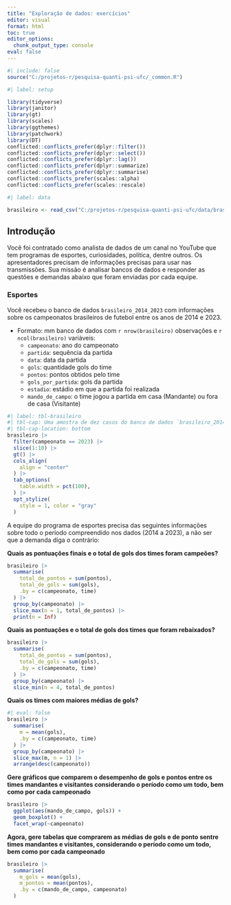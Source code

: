 ```yaml
---
title: "Exploração de dados: exercícios"
editor: visual
format: html
toc: true
editor_options: 
  chunk_output_type: console
eval: false
---
```


```r
#| include: false
source("C:/projetos-r/pesquisa-quanti-psi-ufc/_common.R")
```

```r
#| label: setup

library(tidyverse)
library(janitor)
library(gt)
library(scales)
library(ggthemes)
library(patchwork)
library(DT)
conflicted::conflicts_prefer(dplyr::filter())
conflicted::conflicts_prefer(dplyr::select())
conflicted::conflicts_prefer(dplyr::lag())
conflicted::conflicts_prefer(dplyr::summarize)
conflicted::conflicts_prefer(dplyr::summarise)
conflicted::conflicts_prefer(scales::alpha)
conflicted::conflicts_prefer(scales::rescale)
```

```r
#| label: data

brasileiro <- read_csv("C:/projetos-r/pesquisa-quanti-psi-ufc/data/brasileiro_2014_2023.csv")
```

## Introdução

Você foi contratado como analista de dados de um canal no YouTube que tem programas de esportes, curiosidades, política, dentre outros. Os apresentadores precisam de informações precisas para usar nas transmissões. Sua missão é analisar bancos de dados e responder as questões e demandas abaixo que foram enviadas por cada equipe.

### Esportes

Você recebeu o banco de dados `brasileiro_2014_2023` com informações sobre os campeonatos brasileiros de futebol entre os anos de 2014 e 2023.

-   Formato: mm banco de dados com `r nrow(brasileiro)` observações e `r ncol(brasileiro)` variáveis:
    -   `campeonato`: ano do campeonato
    -   `partida`: sequência da partida
    -   `data`: data da partida
    -   `gols`: quantidade gols do time
    -   `pontos`: pontos obtidos pelo time
    -   `gols_por_partida`: gols da partida
    -   `estadio`: estádio em que a partida foi realizada
    -   `mando_de_campo`: o time jogou a partida em casa (Mandante) ou fora de casa (Visitante)

```r
#| label: tbl-brasileiro
#| tbl-cap: Uma amostra de dez casos do banco de dados `brasileiro_2014_2023`
#| tbl-cap-location: bottom
brasileiro |> 
  filter(campeonato == 2023) |> 
  slice(1:10) |> 
  gt() |> 
  cols_align(
    align = "center"  
  ) |> 
  tab_options(
    table.width = pct(100),
  ) |> 
  opt_stylize(
    style = 1, color = "gray"
  )
```

A equipe do programa de esportes precisa das seguintes informações sobre todo o período compreendido nos dados (2014 a 2023), a não ser que a demanda diga o contrário:

**Quais as pontuações finais e o total de gols dos times foram campeões?**

```r
brasileiro |> 
  summarise(
    total_de_pontos = sum(pontos),
    total_de_gols = sum(gols),
    .by = c(campeonato, time)
  ) |> 
  group_by(campeonato) |> 
  slice_max(n = 1, total_de_pontos) |> 
  print(n = Inf)
```

**Quais as pontuações e o total de gols dos times que foram rebaixados?**

```r
brasileiro |> 
  summarise(
    total_de_pontos = sum(pontos),
    total_de_gols = sum(gols),
    .by = c(campeonato, time)
  ) |> 
  group_by(campeonato) |> 
  slice_min(n = 4, total_de_pontos)
```

**Quais os times com maiores médias de gols?**

```r
#| eval: false
brasileiro |> 
  summarise(
    m = mean(gols),
    .by = c(campeonato, time)
  ) |> 
  group_by(campeonato) |> 
  slice_max(m, n = 1) |> 
  arrange(desc(campeonato))
```


**Gere gráficos que comparem o desempenho de gols e pontos entre os times mandantes e visitantes considerando o período como um todo, bem como por cada campeonado**

```r
brasileiro |> 
  ggplot(aes(mando_de_campo, gols)) +
  geom_boxplot() +
  facet_wrap(~campeonato)
```

**Agora, gere tabelas que comprarem as médias de gols e de ponto sentre times mandantes e visitantes, considerando o período como um todo, bem como por cada campeonado**

```r
brasileiro |> 
  summarise(
    m_gols = mean(gols),
    m_pontos = mean(pontos),
    .by = c(mando_de_campo, campeonato)
  )
```



